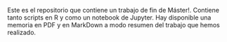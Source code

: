  
Este es el repositorio que contiene un trabajo de fin de Máster!. Contiene tanto scripts en R y como un notebook de Jupyter. Hay disponible una memoria en PDF y en MarkDown a modo resumen del trabajo que hemos realizado.
